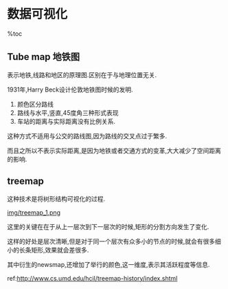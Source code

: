 = 数据可视化 =
%toc

== Tube map 地铁图 ==
表示地铁,线路和地区的原理图.区别在于与地理位置无关.

1931年,Harry Beck设计伦敦地铁图时候的发明.

# 颜色区分路线
# 路线与水平,竖直,45度角三种形式表现
# 车站的距离与实际距离没有比例关系.

这种方式不适用与公交的路线图,因为路线的交叉点过于繁多.

而且之所以不表示实际距离,是因为地铁或者交通方式的变革,大大减少了空间距离的影响.


== treemap ==
这种技术是将树形结构可视化的过程.

[[img/treemap_1.png]]

这里的关键在在于从上一层次到下一层次的时候,矩形的分割方向发生了变化.

这样的好处是层次清晰,但是对于同一个层次有众多小的节点的时候,就会有很多细小的长条矩形,效果就会差很多.

其中衍生的newsmap,还增加了举行的颜色,这一维度,表示其活跃程度等信息.

ref:[[http://www.cs.umd.edu/hcil/treemap-history/index.shtml]]
